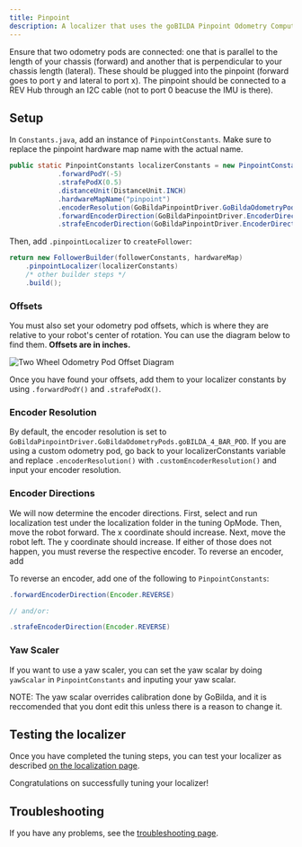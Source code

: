 ```yaml
---
title: Pinpoint
description: A localizer that uses the goBILDA Pinpoint Odometry Computer
---
```


<Callout title="Prerequisites" type="info">
  Ensure that two odometry pods are connected: one that is parallel to the length
  of your chassis (forward) and another that is perpendicular to your chassis length (lateral). These should be plugged 
  into the pinpoint (forward goes to port y and lateral to port x). The pinpoint should be connected 
  to a REV Hub through an I2C cable (not to port 0 beacuse the IMU is there).
</Callout>

## Setup
In `Constants.java`, add an instance of `PinpointConstants`. Make sure to replace the pinpoint hardware map name
with the actual name.

```java title="Constants.java"
public static PinpointConstants localizerConstants = new PinpointConstants()
            .forwardPodY(-5)
            .strafePodX(0.5)
            .distanceUnit(DistanceUnit.INCH)
            .hardwareMapName("pinpoint")
            .encoderResolution(GoBildaPinpointDriver.GoBildaOdometryPods.goBILDA_4_BAR_POD)
            .forwardEncoderDirection(GoBildaPinpointDriver.EncoderDirection.FORWARD)
            .strafeEncoderDirection(GoBildaPinpointDriver.EncoderDirection.FORWARD);
```

Then, add `.pinpointLocalizer` to `createFollower`:

```java title="Constants.java"
return new FollowerBuilder(followerConstants, hardwareMap)
    .pinpointLocalizer(localizerConstants)
    /* other builder steps */
    .build();
```

### Offsets

You must also set your odometry pod offsets, which is where they are
relative to your robot's center of rotation. You can use the diagram below
to find them. **Offsets are in inches.**

![Two Wheel Odometry Pod Offset Diagram](/docs/odometry.png)

Once you have found your offsets, add them to your localizer constants by
using `.forwardPodY()` and `.strafePodX()`.

### Encoder Resolution

By default, the encoder resolution is set to `GoBildaPinpointDriver.GoBildaOdometryPods.goBILDA_4_BAR_POD`. If you are 
using a custom odometry pod, go back to your localizerConstants variable and replace `.encoderResolution()` with
`.customEncoderResolution()` and input your encoder resolution.

### Encoder Directions

We will now determine the encoder directions. First, select and run
localization test under the localization folder in the tuning OpMode. Then,
move the robot forward. The x coordinate should increase. Next, move the
robot left. The y coordinate should increase. If either of those does not
happen, you must reverse the respective encoder. To reverse an encoder, add

To reverse an encoder, add one of the following to `PinpointConstants`:

```java title="Constants.java"
.forwardEncoderDirection(Encoder.REVERSE)

// and/or:

.strafeEncoderDirection(Encoder.REVERSE)
```

### Yaw Scaler
If you want to use a yaw scaler, you can set the yaw scalar by doing `yawScalar` in `PinpointConstants` and inputing
your yaw scalar.

NOTE: The yaw scalar overrides calibration done by GoBilda, and it is reccomended that you dont edit this unless
there is a reason to change it.

## Testing the localizer

Once you have completed the tuning steps, you can test your localizer as
described
[on the localization page](/docs/pathing/tuning/localization#localization-test).

Congratulations on successfully tuning your localizer!

## Troubleshooting

If you have any problems, see the [troubleshooting page](/docs/pathing/tuning/troubleshooting).
